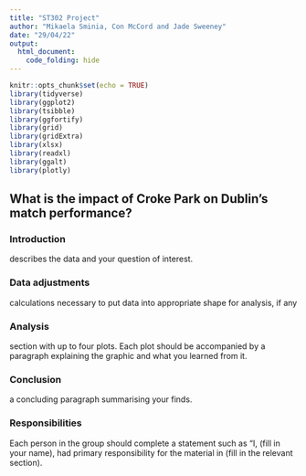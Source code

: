 ```yaml
---
title: "ST302 Project"
author: "Mikaela Sminia, Con McCord and Jade Sweeney"
date: "29/04/22"
output:
  html_document:
    code_folding: hide
---
```


```r
knitr::opts_chunk$set(echo = TRUE)
library(tidyverse)
library(ggplot2)
library(tsibble)
library(ggfortify)
library(grid)
library(gridExtra)
library(xlsx)
library(readxl)
library(ggalt)
library(plotly)
```

## What is the impact of Croke Park on Dublin's match performance? {.tabset}

### Introduction
describes the data and your question of interest.

### Data adjustments
calculations necessary to put data into appropriate shape for analysis, if any

### Analysis
section with up to four plots. Each plot should be accompanied by a paragraph explaining the graphic and what you learned from it.

### Conclusion
a concluding paragraph summarising your finds.

### Responsibilities
Each person in the group should complete a statement such as “I, (fill in your name), had primary responsibility for the material in (fill in the relevant section).

